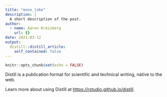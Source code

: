 ```yaml
---
title: "mono_lake"
description: |
  A short description of the post.
author:
  - name: Aaron Kreisberg
    url: {}
date: 2021-03-12
output:
  distill::distill_article:
    self_contained: false
---
```



```r
knitr::opts_chunk$set(echo = FALSE)
```

Distill is a publication format for scientific and technical writing, native to the web.

Learn more about using Distill at <https://rstudio.github.io/distill>.


